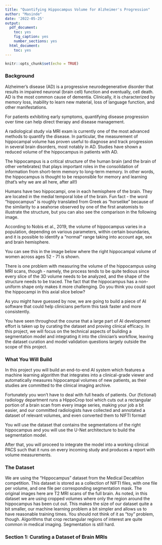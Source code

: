 ```yaml
---
title: "Quantifying Hippocampus Volume for Alzheimer's Progression"
author: "Masinde"
date: '2022-05-25'
output: 
  pdf_document: 
    toc: yes
    fig_caption: yes
    number_sections: yes
  html_document: 
    toc: yes
---
```


```r
knitr::opts_chunk$set(echo = TRUE)
```

### Background
Alzheimer's disease (AD) is a progressive neurodegenerative disorder that results in impaired neuronal (brain cell) function and eventually, cell death. AD is the most common cause of dementia. Clinically, it is characterized by memory loss, inability to learn new material, loss of language function, and other manifestations.

For patients exhibiting early symptoms, quantifying disease progression over time can help direct therapy and disease management.

A radiological study via MRI exam is currently one of the most advanced methods to quantify the disease. In particular, the measurement of hippocampal volume has proven useful to diagnose and track progression in several brain disorders, most notably in AD. Studies have shown a reduced volume of the hippocampus in patients with AD.

The hippocampus is a critical structure of the human brain (and the brain of other vertebrates) that plays important roles in the consolidation of information from short-term memory to long-term memory. In other words, the hippocampus is thought to be responsible for memory and learning (that's why we are all here, after all!)

\begin{figure}[htbp]
\includegraphics[width=\textwidth]{Hippocampus_small.png}
\caption{3D Images}
\label{fig:Hippocampus}
\end{figure}

Humans have two hippocampi, one in each hemisphere of the brain. They are located in the medial temporal lobe of the brain. Fun fact - the word "hippocampus" is roughly translated from Greek as "horselike" because of the similarity to a seahorse observed by one of the first anatomists to illustrate the structure, but you can also see the comparison in the following image.

\begin{figure}[htbp]
\includegraphics[width=\textwidth]{hippocampus-and-seahorse-cropped.jpeg}
\caption{Seahorse and Hippocampus preparation of a human hippocampus alongside a sea horse.}
\label{fig:Seahorse and Hippocampus}
\end{figure}

According to Nobis et al., 2019, the volume of hippocampus varies in a population, depending on various parameters, within certain boundaries, and it is possible to identify a "normal" range taking into account age, sex and brain hemisphere.

You can see this in the image below where the right hippocampal volume of women across ages 52 - 71 is shown.

\begin{figure}[htbp]
\includegraphics[width=\textwidth]{nomogram-fem-right.jpeg}
\caption{Nomogram -Female, Right Hippocampus Volume, Corrected for Head Size}
\label{fig:female Hippocampus}
\end{figure}


There is one problem with measuring the volume of the hippocampus using MRI scans, though - namely, the process tends to be quite tedious since every slice of the 3D volume needs to be analyzed, and the shape of the structure needs to be traced. The fact that the hippocampus has a non-uniform shape only makes it more challenging. Do you think you could spot the hippocampi in this axial slice below?

\begin{figure}[htbp]
\includegraphics[width=\textwidth]{mri.jpeg}
\caption{Axual Slice pf MRI image of the brain}
\label{fig:Axual slice of MRI image of the brain}
\end{figure}

As you might have guessed by now, we are going to build a piece of AI software that could help clinicians perform this task faster and more consistently.

You have seen throughout the course that a large part of AI development effort is taken up by curating the dataset and proving clinical efficacy. In this project, we will focus on the technical aspects of building a segmentation model and integrating it into the clinician's workflow, leaving the dataset curation and model validation questions largely outside the scope of this project.

### What You Will Build
In this project you will build an end-to-end AI system which features a machine learning algorithm that integrates into a clinical-grade viewer and automatically measures hippocampal volumes of new patients, as their studies are committed to the clinical imaging archive.

Fortunately you won't have to deal with full heads of patients. Our (fictional) radiology department runs a HippoCrop tool which cuts out a rectangular portion of a brain scan from every image series, making your job a bit easier, and our committed radiologists have collected and annotated a dataset of relevant volumes, and even converted them to NIFTI format!

You will use the dataset that contains the segmentations of the right hippocampus and you will use the U-Net architecture to build the segmentation model.

After that, you will proceed to integrate the model into a working clinical PACS such that it runs on every incoming study and produces a report with volume measurements.




### The Dataset
We are using the "Hippocampus" dataset from the Medical Decathlon competition. This dataset is stored as a collection of NIFTI files, with one file per volume, and one file per corresponding segmentation mask. The original images here are T2 MRI scans of the full brain. As noted, in this dataset we are using cropped volumes where only the region around the hippocampus has been cut out. This makes the size of our dataset quite a bit smaller, our machine learning problem a bit simpler and allows us to have reasonable training times. You should not think of it as "toy" problem, though. Algorithms that crop rectangular regions of interest are quite common in medical imaging. Segmentation is still hard.



### Section 1: Curating a Dataset of Brain MRIs




